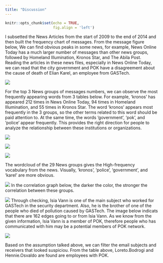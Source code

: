 ```yaml
---
title: "Discussion"
---
```


```r
knitr::opts_chunk$set(echo = TRUE,
                      fig.align = 'left')
```

I subsetted the News Articles from the start of 2009 to the end of 2014 and then built the frequency chart of messages. From the message figure below, We can find obvious peaks in some news, for example, News Online Today has a much larger number of messages than other news groups, followed by Homeland Illumination, Kronos Star, and The Abila Post. Reading the articles in these news files, especially in News Online Today, we can read that the city government and POK have a disagreement about the cause of death of Elian Karel, an employee from GASTech.

![](img/message_freq.png)


For the top 3 News groups of messages numbers, we can observe the most frequently appearing words from 3 tables below. For example, 'kronos' has appeared 212 times in News Online Today, 94 times in Homeland Illumination, and 55 times in Kronos Star. The word 'kronos' appears most frequently in the 3 groups, so the other terms related to this word should be paid attention to. At the same time, the words ‘government’, ‘pok’, and ‘police’ appear frequently. This provides the right direction for people to analyze the relationship between these institutions or organizations.

![](img/today.png)

![](img/Homeland.png)


![](img/kronos.jpg)

The wordcloud of  the 29 News groups gives the High-frequency vocabulary from the news. Visually, 'kronos', 'police', 'government', and 'karel' are more obvious.

![](img/word.png)
In the correlation graph below, the darker the color, the stronger the correlation between these groups.

![](img/cor.png)
Through checking, Isia Vann is one of the main subject who worked for GASTech in the security department. Also, he is the brother of one of the people who died of pollution caused by GASTech. The image below indicats that there are 162 edges going to or from Isia Vann. As we know from the given information, Isia Vann is a member of POK, therefore people who has communicated with him may be a potential members of POK network.

![](img/security.png)


Based on the assumption talked above, we can filter the email subjects and receivers that looked suspiciou. From the table above, Loreto.Bodrogi and Hennie.Osvaldo are found are employees with POK.
